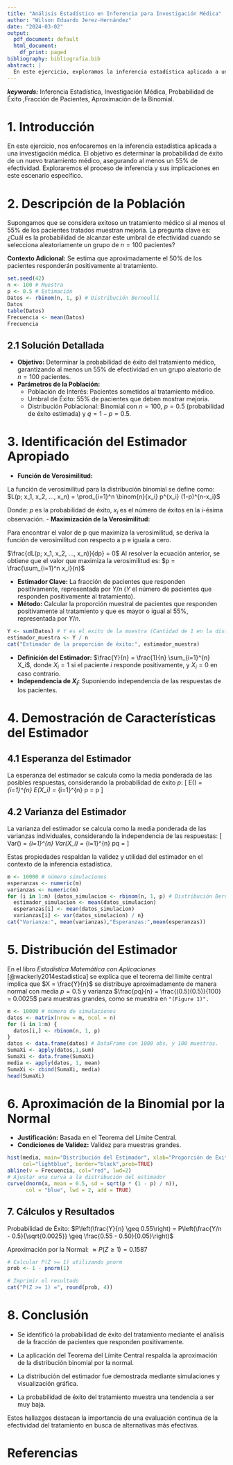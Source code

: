 ```yaml
---
title: "Análisis Estadístico en Inferencia para Investigación Médica"
author: "Wilson Eduardo Jerez-Hernández"
date: "2024-03-02"
output:
  pdf_document: default
  html_document:
    df_print: paged
bibliography: bibliografia.bib
abstract: |
  En este ejercicio, exploramos la inferencia estadística aplicada a una investigación médica centrada en determinar la probabilidad de éxito de un nuevo tratamiento médico. El objetivo es asegurar al menos un 55\% de efectividad, y se utiliza la fracción de pacientes que responden positivamente como estimador clave. Analizamos las características del estimador, su distribución, y aplicamos la Aproximación de la Binomial por la Normal. Este enfoque proporciona una perspectiva estadística en el contexto médico.
---
```

**_keywords:_** Inferencia Estadística, Investigación Médica, Probabilidad de Éxito ,Fracción de Pacientes, Aproximación de la Binomial.

# 1. Introducción

En este ejercicio, nos enfocaremos en la inferencia estadística aplicada a una investigación médica. El objetivo es determinar la probabilidad de éxito de un nuevo tratamiento médico, asegurando al menos un 55\% de efectividad. Exploraremos el proceso de inferencia y sus implicaciones en este escenario específico.


# 2. Descripción de la Población

Supongamos que se considera exitoso un tratamiento médico si al menos el 55\% de los pacientes tratados muestran mejoría. La pregunta clave es: ¿Cuál es la probabilidad de alcanzar este umbral de efectividad cuando se selecciona aleatoriamente un grupo de $n = 100$ pacientes?

**Contexto Adicional:** Se estima que aproximadamente el 50\% de los pacientes responderán positivamente al tratamiento.

```r
set.seed(42)
n <- 100 # Muestra
p <- 0.5 # Estimación
Datos <- rbinom(n, 1, p) # Distribución Bernoulli
Datos
table(Datos)
Frecuencia <- mean(Datos)
Frecuencia
```


## 2.1 Solución Detallada

- **Objetivo:** Determinar la probabilidad de éxito del tratamiento médico, garantizando al menos un 55\% de efectividad en un grupo aleatorio de $n = 100$ pacientes.
- **Parámetros de la Población:**
  - Población de Interés: Pacientes sometidos al tratamiento médico.
  - Umbral de Éxito: 55\% de pacientes que deben mostrar mejoría.
  - Distribución Poblacional: Binomial con $n = 100$, $p = 0.5$ (probabilidad de éxito estimada) y $q=1-p=0.5$.

# 3. Identificación del Estimador Apropiado

- **Función de Verosimilitud:**

La función de verosimilitud para la distribución binomial se define como:
$L(p; x_1, x_2, ..., x_n) = \prod_{i=1}^n \binom{n}{x_i} p^{x_i} (1-p)^{n-x_i}$

Donde: $p$ es la probabilidad de éxito, $x_i$ es el número de éxitos en la i-ésima observación.
- **Maximización de la Verosimilitud:**

Para encontrar el valor de p que maximiza la verosimilitud, se deriva la función de verosimilitud con respecto a p e iguala a cero.

$\frac{dL(p; x_1, x_2, ..., x_n)}{dp} = 0$
 Al resolver la ecuación anterior, se obtiene que el valor que maximiza la verosimilitud es:
$p = \frac{\sum_{i=1}^n x_i}{n}$

- **Estimador Clave:** La fracción de pacientes que responden positivamente, representada por $Y/n$ ($Y$ el número de pacientes que responden positivamente al tratamiento).
- **Método:** Calcular la proporción muestral de pacientes que responden positivamente al tratamiento y que es mayor o igual al 55\%, representada por $Y/n$.
```r
Y <- sum(Datos) # Y es el exito de la muestra (Cantidad de 1 en la distribución de bernoulli)
estimador_muestra <- Y / n
cat("Estimador de la proporción de éxito:", estimador_muestra)
```

- **Definición del Estimador:** $\frac{Y}{n} = \frac{1}{n} \sum_{i=1}^{n} X_i$, donde $X_i = 1$ si el paciente $i$ responde positivamente, y $X_i = 0$ en caso contrario.
- **Independencia de $X_i$:** Suponiendo independencia de las respuestas de los pacientes.

# 4. Demostración de Características del Estimador

## 4.1 Esperanza del Estimador

La esperanza del estimador se calcula como la media ponderada de las posibles respuestas, considerando la probabilidad de éxito $p$:
\[
E\left(\frac{Y}{n}\right) = \frac{1}{n} \sum_{i=1}^{n} E(X_i) = \frac{1}{n} \sum_{i=1}^{n} p = p
\]

## 4.2 Varianza del Estimador

La varianza del estimador se calcula como la media ponderada de las varianzas individuales, considerando la independencia de las respuestas:
\[
Var\left(\frac{Y}{n}\right) = \frac{1}{n^2} \sum_{i=1}^{n} Var(X_i) = \frac{1}{n^2} \sum_{i=1}^{n} pq = \frac{pq}{n}
\]

Estas propiedades respaldan la validez y utilidad del estimador en el contexto de la inferencia estadística.

```r
m <- 10000 # número simulaciones
esperanzas <- numeric(m)
varianzas <- numeric(m)
for (i in 1:m) {datos_simulacion <- rbinom(n, 1, p) # Distribución Bernoulli
  estimador_simulacion <- mean(datos_simulacion)
  esperanzas[i] <- mean(datos_simulacion)
  varianzas[i] <- var(datos_simulacion) / n}
cat("Varianza:", mean(varianzas),"Esperanzas:",mean(esperanzas))
```

# 5. Distribución del Estimador

En el libro *Estadística Matemática con Aplicaciones* [@wackerly2014estadistica] se explica que el teorema del límite central implica que $X = \frac{Y}{n}$ se distribuye aproximadamente de manera normal con media $p = 0.5$ y varianza $\frac{pq}{n} = \frac{(0.5)(0.5)}{100} = 0.0025$ para muestras grandes, como se muestra en `"(Figure 1)".` 
```r
m <- 10000 # número de simulaciones
datos <- matrix(nrow = m, ncol = n)
for (i in 1:m) {
  datos[i,] <- rbinom(n, 1, p)
}
datos <- data.frame(datos) # DataFrame con 1000 obs, y 100 muestras.
SumaXi <- apply(datos,1,sum)
SumaXi <- data.frame(SumaXi)
media <- apply(datos, 1, mean)
SumaXi <- cbind(SumaXi, media)
head(SumaXi)
```

# 6. Aproximación de la Binomial por la Normal

- **Justificación:** Basada en el Teorema del Límite Central.
- **Condiciones de Validez:** Validez para muestras grandes.

```r
hist(media, main="Distribución del Estimador", xlab="Proporción de Éxito", 
     col="lightblue", border="black",prob=TRUE)
abline(v = Frecuencia, col="red", lwd=2)
# Ajustar una curva a la distribución del estimador
curve(dnorm(x, mean = 0.5, sd = sqrt(p * (1 - p) / n)), 
      col = "blue", lwd = 2, add = TRUE)
```


## 7. Cálculos y Resultados

Probabilidad de Éxito: $P\left(\frac{Y}{n} \geq 0.55\right) = P\left(\frac{Y/n - 0.5}{\sqrt{0.0025}} \geq \frac{0.55 - 0.50}{0.05}\right)$

Aproximación por la Normal: $\approx P(Z \geq 1) = 0.1587$

```r
# Calcular P(Z >= 1) utilizando pnorm
prob <- 1 - pnorm(1)

# Imprimir el resultado
cat("P(Z >= 1) =", round(prob, 4))

```

# 8. Conclusión

- Se identificó la probabilidad de éxito del tratamiento mediante el análisis de la fracción de pacientes que responden positivamente.

- La aplicación del Teorema del Límite Central respalda la aproximación de la distribución binomial por la normal.

- La distribución del estimador fue demostrada mediante simulaciones y visualización gráfica.

- La probabilidad de éxito del tratamiento muestra una tendencia a ser muy baja.

Estos hallazgos destacan la importancia de una evaluación continua de la efectividad del tratamiento en busca de alternativas más efectivas.


# Referencias



